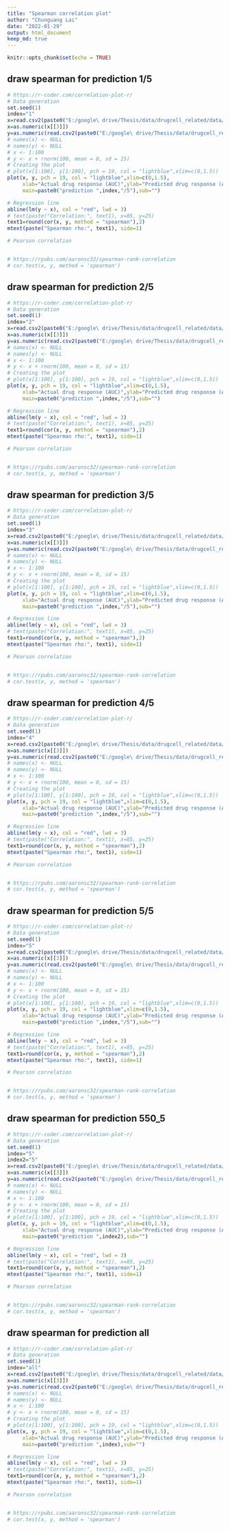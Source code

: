 ```yaml
---
title: "Spearman correlation plot"
author: "Chunguang Lai"
date: "2022-01-29"
output:	html_document
keep_md: true
---
```

```r
knitr::opts_chunk$set(echo = TRUE)
```
## draw spearman for prediction 1/5

```r
# https://r-coder.com/correlation-plot-r/
# Data generation
set.seed(1)
index="1"
x=read.csv2(paste0("E:/google\ drive/Thesis/data/drugcell_related/data/sample/split52/drugcell_test",index,".txt"),header=FALSE,sep="\t")
x=as.numeric(x[[3]])
y=as.numeric(read.csv2(paste0("E:/google\ drive/Thesis/data/drugcell_related/data/predict/predict",index,"/Result_sample/drugcell.predict"),header=FALSE,sep="\t")[[1]])
# names(x) <- NULL
# names(y) <- NULL
# x <- 1:100
# y <- x + rnorm(100, mean = 0, sd = 15)
# Creating the plot
# plot(x[1:100], y[1:100], pch = 19, col = "lightblue",xlim=c(0,1.5))
plot(x, y, pch = 19, col = "lightblue",xlim=c(0,1.5),
     xlab="Actual drug response (AUC)",ylab="Predicted drug response (AUC)",
     main=paste0("prediction ",index,"/5"),sub="")

# Regression line
abline(lm(y ~ x), col = "red", lwd = 3)
# text(paste("Correlation:", text1), x=85, y=25)
text1=round(cor(x, y, method = "spearman"),2)
mtext(paste("Spearman rho:", text1), side=1)

# Pearson correlation


# https://rpubs.com/aaronsc32/spearman-rank-correlation
# cor.test(x, y, method = 'spearman')
```
## draw spearman for prediction 2/5

```r
# https://r-coder.com/correlation-plot-r/
# Data generation
set.seed(1)
index="2"
x=read.csv2(paste0("E:/google\ drive/Thesis/data/drugcell_related/data/sample/split52/drugcell_test",index,".txt"),header=FALSE,sep="\t")
x=as.numeric(x[[3]])
y=as.numeric(read.csv2(paste0("E:/google\ drive/Thesis/data/drugcell_related/data/predict/predict",index,"/Result_sample/drugcell.predict"),header=FALSE,sep="\t")[[1]])
# names(x) <- NULL
# names(y) <- NULL
# x <- 1:100
# y <- x + rnorm(100, mean = 0, sd = 15)
# Creating the plot
# plot(x[1:100], y[1:100], pch = 19, col = "lightblue",xlim=c(0,1.5))
plot(x, y, pch = 19, col = "lightblue",xlim=c(0,1.5),
     xlab="Actual drug response (AUC)",ylab="Predicted drug response (AUC)",
     main=paste0("prediction ",index,"/5"),sub="")

# Regression line
abline(lm(y ~ x), col = "red", lwd = 3)
# text(paste("Correlation:", text1), x=85, y=25)
text1=round(cor(x, y, method = "spearman"),2)
mtext(paste("Spearman rho:", text1), side=1)

# Pearson correlation


# https://rpubs.com/aaronsc32/spearman-rank-correlation
# cor.test(x, y, method = 'spearman')
```
## draw spearman for prediction 3/5

```r
# https://r-coder.com/correlation-plot-r/
# Data generation
set.seed(1)
index="3"
x=read.csv2(paste0("E:/google\ drive/Thesis/data/drugcell_related/data/sample/split52/drugcell_test",index,".txt"),header=FALSE,sep="\t")
x=as.numeric(x[[3]])
y=as.numeric(read.csv2(paste0("E:/google\ drive/Thesis/data/drugcell_related/data/predict/predict",index,"/Result_sample/drugcell.predict"),header=FALSE,sep="\t")[[1]])
# names(x) <- NULL
# names(y) <- NULL
# x <- 1:100
# y <- x + rnorm(100, mean = 0, sd = 15)
# Creating the plot
# plot(x[1:100], y[1:100], pch = 19, col = "lightblue",xlim=c(0,1.5))
plot(x, y, pch = 19, col = "lightblue",xlim=c(0,1.5),
     xlab="Actual drug response (AUC)",ylab="Predicted drug response (AUC)",
     main=paste0("prediction ",index,"/5"),sub="")

# Regression line
abline(lm(y ~ x), col = "red", lwd = 3)
# text(paste("Correlation:", text1), x=85, y=25)
text1=round(cor(x, y, method = "spearman"),2)
mtext(paste("Spearman rho:", text1), side=1)

# Pearson correlation


# https://rpubs.com/aaronsc32/spearman-rank-correlation
# cor.test(x, y, method = 'spearman')
```
## draw spearman for prediction 4/5

```r
# https://r-coder.com/correlation-plot-r/
# Data generation
set.seed(1)
index="4"
x=read.csv2(paste0("E:/google\ drive/Thesis/data/drugcell_related/data/sample/split52/drugcell_test",index,".txt"),header=FALSE,sep="\t")
x=as.numeric(x[[3]])
y=as.numeric(read.csv2(paste0("E:/google\ drive/Thesis/data/drugcell_related/data/predict/predict",index,"/Result_sample/drugcell.predict"),header=FALSE,sep="\t")[[1]])
# names(x) <- NULL
# names(y) <- NULL
# x <- 1:100
# y <- x + rnorm(100, mean = 0, sd = 15)
# Creating the plot
# plot(x[1:100], y[1:100], pch = 19, col = "lightblue",xlim=c(0,1.5))
plot(x, y, pch = 19, col = "lightblue",xlim=c(0,1.5),
     xlab="Actual drug response (AUC)",ylab="Predicted drug response (AUC)",
     main=paste0("prediction ",index,"/5"),sub="")

# Regression line
abline(lm(y ~ x), col = "red", lwd = 3)
# text(paste("Correlation:", text1), x=85, y=25)
text1=round(cor(x, y, method = "spearman"),2)
mtext(paste("Spearman rho:", text1), side=1)

# Pearson correlation


# https://rpubs.com/aaronsc32/spearman-rank-correlation
# cor.test(x, y, method = 'spearman')
```
## draw spearman for prediction 5/5

```r
# https://r-coder.com/correlation-plot-r/
# Data generation
set.seed(1)
index="5"
x=read.csv2(paste0("E:/google\ drive/Thesis/data/drugcell_related/data/sample/split52/drugcell_test",index,".txt"),header=FALSE,sep="\t")
x=as.numeric(x[[3]])
y=as.numeric(read.csv2(paste0("E:/google\ drive/Thesis/data/drugcell_related/data/predict/predict",index,"/Result_sample/drugcell.predict"),header=FALSE,sep="\t")[[1]])
# names(x) <- NULL
# names(y) <- NULL
# x <- 1:100
# y <- x + rnorm(100, mean = 0, sd = 15)
# Creating the plot
# plot(x[1:100], y[1:100], pch = 19, col = "lightblue",xlim=c(0,1.5))
plot(x, y, pch = 19, col = "lightblue",xlim=c(0,1.5),
     xlab="Actual drug response (AUC)",ylab="Predicted drug response (AUC)",
     main=paste0("prediction ",index,"/5"),sub="")

# Regression line
abline(lm(y ~ x), col = "red", lwd = 3)
# text(paste("Correlation:", text1), x=85, y=25)
text1=round(cor(x, y, method = "spearman"),2)
mtext(paste("Spearman rho:", text1), side=1)

# Pearson correlation


# https://rpubs.com/aaronsc32/spearman-rank-correlation
# cor.test(x, y, method = 'spearman')
```


## draw spearman for prediction 550_5

```r
# https://r-coder.com/correlation-plot-r/
# Data generation
set.seed(1)
index="5"
index2="5"
x=read.csv2(paste0("E:/google\ drive/Thesis/data/drugcell_related/data/sample/split52/drugcell_test",index,".txt"),header=FALSE,sep="\t")
x=as.numeric(x[[3]])
y=as.numeric(read.csv2(paste0("E:/google\ drive/Thesis/data/drugcell_related/data/predict/predict",index2,"/Result_sample/drugcell.predict"),header=FALSE,sep="\t")[[1]])
# names(x) <- NULL
# names(y) <- NULL
# x <- 1:100
# y <- x + rnorm(100, mean = 0, sd = 15)
# Creating the plot
# plot(x[1:100], y[1:100], pch = 19, col = "lightblue",xlim=c(0,1.5))
plot(x, y, pch = 19, col = "lightblue",xlim=c(0,1.5),
     xlab="Actual drug response (AUC)",ylab="Predicted drug response (AUC)",
     main=paste0("prediction ",index2),sub="")

# Regression line
abline(lm(y ~ x), col = "red", lwd = 3)
# text(paste("Correlation:", text1), x=85, y=25)
text1=round(cor(x, y, method = "spearman"),2)
mtext(paste("Spearman rho:", text1), side=1)

# Pearson correlation


# https://rpubs.com/aaronsc32/spearman-rank-correlation
# cor.test(x, y, method = 'spearman')
```

## draw spearman for prediction all

```r
# https://r-coder.com/correlation-plot-r/
# Data generation
set.seed(1)
index="all"
x=read.csv2(paste0("E:/google\ drive/Thesis/data/drugcell_related/data/sample/drugcell_all.txt"),header=FALSE,sep="\t")
x=as.numeric(x[[3]])
y=as.numeric(read.csv2(paste0("E:/google\ drive/Thesis/data/drugcell_related/data/predict/predict",index,"/Result_sample/drugcell.predict"),header=FALSE,sep="\t")[[1]])
# names(x) <- NULL
# names(y) <- NULL
# x <- 1:100
# y <- x + rnorm(100, mean = 0, sd = 15)
# Creating the plot
# plot(x[1:100], y[1:100], pch = 19, col = "lightblue",xlim=c(0,1.5))
plot(x, y, pch = 19, col = "lightblue",xlim=c(0,1.5),
     xlab="Actual drug response (AUC)",ylab="Predicted drug response (AUC)",
     main=paste0("prediction ",index),sub="")

# Regression line
abline(lm(y ~ x), col = "red", lwd = 3)
# text(paste("Correlation:", text1), x=85, y=25)
text1=round(cor(x, y, method = "spearman"),2)
mtext(paste("Spearman rho:", text1), side=1)

# Pearson correlation


# https://rpubs.com/aaronsc32/spearman-rank-correlation
# cor.test(x, y, method = 'spearman')
```

